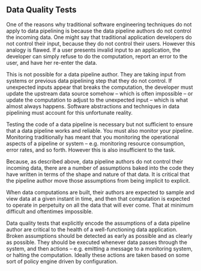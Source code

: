 ## Data Quality Tests 

One of the reasons why traditional software engineering techniques do not apply to data pipelining is because the data pipeline authors do not control the incoming data. One might say that traditional application developers do not control their input, because they do not control their users. However this analogy is flawed. If a user presents invalid input to an application, the developer can simply refuse to do the computation, report an error to the user, and have her re-enter the data.
 
This is not possible for a data pipeline author. They are taking input from systems or previous data pipelining step that they do not control. If unexpected inputs appear that breaks the computation, the developer must update the upstream data source somehow – which is often impossible – or update the computation to adjust to the unexpected input – which is what almost always happens. Software abstractions and techniques in data pipelining must account for this unfortunate reality.
 
Testing the code of a data pipeline is necessary but not sufficient to ensure that a data pipeline works and reliable. You must also monitor your pipeline. Monitoring traditionally has meant that you monitoring the operational aspects of a pipeline or system – e.g. monitoring resource consumption, error rates, and so forth. However this is also insufficient to the task.
 
Because, as described above, data pipeline authors do not control their incoming data, there are a number of assumptions baked into the code they have written in terms of the shape and nature of that data. It is critical that the pipeline author move those assumptions from being implicit to explicit. 

When data computations are built, their authors are expected to sample and view data at a given instant in time, and then that computation is expected to operate in perpetuity on all the data that will ever come. That at minimum difficult and oftentimes impossible.
 
Data quality tests that explicitly encode the assumptions of a data pipeline author are critical to the health of a well-functioning data application. Broken assumptions should be detected as early as possible and as clearly as possible. They should be executed whenever data passes through the system, and then actions – e.g. emitting a message to a monitoring system, or halting the computation. Ideally these actions are taken based on some sort of policy engine driven by configuration.